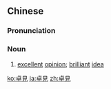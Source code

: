 {{also|卓见}}
==Chinese==
{{zh-forms|s=卓见}}

===Pronunciation===
{{zh-pron
|m=zhuójiàn
|c=coek3 gin3
|mn=qz,xm,zz:tok-kiàn
|cat=n
}}

===Noun===
{{zh-noun}}

# [[excellent]] [[opinion]]; [[brilliant]] [[idea]]

[[ko:卓見]]
[[ja:卓見]]
[[zh:卓見]]